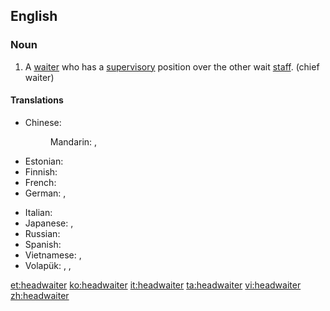 ==English==

===Noun===
{{en-noun}}

# A [[waiter]] who has a [[supervisory]] position over the other wait [[staff]]. (chief waiter)

====Translations====
{{trans-top|main supervisory waiter}}
* Chinese:
*: Mandarin: {{t|cmn|服務生領班|sc=Hani}}, {{t|cmn|服务生领班|tr=fúwùshēng lǐngbān|sc=Hani}}
* Estonian: {{t|et|ülemkelner}}
* Finnish: {{t|fi|hovimestari}}
* French: {{t+|fr|maître d’hôtel|m}}
* German: {{t|de|Oberkellner|m}}, {{t|de|Oberkellnerin|f}}
{{trans-mid}}
* Italian: {{t|it|capocameriere|m}}
* Japanese: {{t|ja|ボーイ長|tr=bōi-chō|sc=Jpan}}, {{t|ja|給仕長|tr=きゅうじちょう, kyūjichō|sc=Jpan}}
* Russian: {{t+|ru|метрдотель|m|tr=mɛtrdotɛ́lʹ, metrdotɛ́lʹ|sc=Cyrl}}
* Spanish: {{t|es|jefe de comedor|m}}
* Vietnamese: {{t+|vi|đầu bếp|alt=người đầu bếp}}, {{t+|vi|đầu bếp}}
* Volapük: {{qualifier|male or female}} {{t+|vo|lebötan}}, {{qualifier|male}} {{t|vo|hilebötan}}, {{qualifier|female}} {{t|vo|jilebötan}}
{{trans-bottom}}

[[et:headwaiter]]
[[ko:headwaiter]]
[[it:headwaiter]]
[[ta:headwaiter]]
[[vi:headwaiter]]
[[zh:headwaiter]]